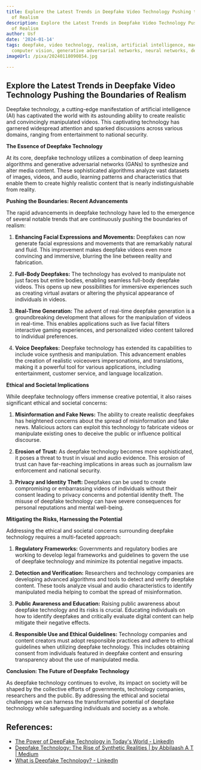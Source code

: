 ```yaml
---
title: Explore the Latest Trends in Deepfake Video Technology Pushing the Boundaries
  of Realism
description: Explore the Latest Trends in Deepfake Video Technology Pushing the Boundaries
  of Realism
author: Usf
date: '2024-01-14'
tags: deepfake, video technology, realism, artificial intelligence, machine learning,
  computer vision, generative adversarial networks, neural networks, deep learning
imageUrl: /pixa/20240118090854.jpg

---
```

## Explore the Latest Trends in Deepfake Video Technology Pushing the Boundaries of Realism

Deepfake  technology, a cutting-edge manifestation of artificial intelligence (AI) has captivated the world with its astounding ability to create realistic and convincingly manipulated videos. This captivating technology has garnered  widespread attention and  sparked discussions across various domains, ranging from entertainment  to national security.

**The Essence of Deepfake Technology**

At its core, deepfake technology utilizes a combination of deep learning  algorithms  and generative adversarial  networks (GANs) to synthesize and alter media content. These sophisticated algorithms  analyze vast datasets of  images, videos, and audio, learning  patterns and  characteristics  that enable them to create highly realistic content that is nearly indistinguishable from reality.

**Pushing the Boundaries:  Recent Advancements**

The  rapid advancements in  deepfake technology have led to the emergence of several notable trends that are continuously pushing the boundaries of realism:

1. **Enhancing Facial Expressions and Movements:** Deepfakes can now  generate facial expressions and movements that are  remarkably  natural and fluid. This improvement makes deepfake videos even more convincing and immersive, blurring the line between reality and fabrication.

2. **Full-Body Deepfakes:** The technology has evolved to manipulate not just faces but entire bodies, enabling  seamless full-body deepfake videos. This opens up new possibilities for immersive experiences  such as creating  virtual  avatars or altering  the physical appearance of individuals in videos.

3. **Real-Time  Generation:** The advent of real-time deepfake generation is a groundbreaking  development that allows  for the manipulation of videos in real-time. This enables applications such  as live facial filters interactive gaming experiences, and personalized video content tailored  to individual preferences.

4. **Voice  Deepfakes:** Deepfake technology has extended  its capabilities to include voice synthesis and manipulation. This advancement enables the creation of realistic voiceovers  impersonations, and translations, making  it  a powerful  tool for various applications,  including entertainment, customer service,  and language localization.

**Ethical and Societal Implications**

While deepfake  technology offers  immense creative potential, it also raises  significant ethical and societal concerns:

1. **Misinformation and Fake News:** The ability  to create realistic deepfakes has heightened concerns about the spread of misinformation and fake news. Malicious actors can exploit this technology to fabricate videos or manipulate existing  ones to deceive the public or influence political discourse.

2. **Erosion of Trust:** As deepfake technology becomes more sophisticated, it poses a threat  to trust in visual and audio evidence. This erosion of trust can have far-reaching implications in areas such as journalism law enforcement and national security.

3. **Privacy and Identity Theft:** Deepfakes can be used to create compromising or embarrassing videos of individuals without their consent leading to privacy concerns and potential identity theft. The misuse of deepfake technology can have severe consequences for personal reputations and mental well-being.

**Mitigating the Risks, Harnessing  the Potential**

Addressing the ethical and societal concerns surrounding  deepfake technology requires a multi-faceted approach:

1. **Regulatory Frameworks:** Governments and regulatory bodies are working to develop legal frameworks and guidelines to govern the use of deepfake  technology and minimize its  potential negative impacts.

2. **Detection and Verification:** Researchers and technology companies are  developing advanced algorithms and  tools to detect and verify deepfake content. These  tools analyze  visual and audio characteristics to identify manipulated media helping to combat the spread of misinformation.

3. **Public Awareness and Education:** Raising public awareness about deepfake technology and  its risks  is crucial. Educating individuals on how to identify  deepfakes and  critically evaluate  digital content can help mitigate their negative effects.

4. **Responsible Use and Ethical Guidelines:** Technology companies and  content creators must adopt responsible practices  and adhere  to ethical  guidelines when utilizing deepfake  technology. This includes obtaining consent from individuals featured in deepfake content and ensuring transparency about the use of manipulated media.

**Conclusion: The Future of Deepfake Technology**

As deepfake technology continues  to evolve, its  impact on society will be shaped by the collective efforts  of governments, technology companies, researchers and the public. By addressing the ethical and societal challenges we can harness the transformative potential of deepfake  technology while safeguarding individuals and society as a whole.

## References:
- [The Power of DeepFake Technology in Today's World - LinkedIn](https://www.linkedin.com/pulse/power-deepfake-technology-todays-world-nabeel-abdul-latheef-ur68c)
- [Deepfake Technology: The Rise of Synthetic Realities | by Abbilaash A T | Medium](https://medium.com/@abbilaashat/deepfake-technology-the-rise-of-synthetic-realities-d65b7d338187)
- [What is Deepfake Technology? - LinkedIn](https://www.linkedin.com/pulse/what-deepfake-technology-patrick-mutabazi)

